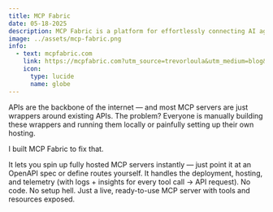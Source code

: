 ```yaml
---
title: MCP Fabric
date: 05-18-2025
description: MCP Fabric is a platform for effortlessly connecting AI agents to APIs.
image: ../assets/mcp-fabric.png
info:
  - text: mcpfabric.com
    link: https://mcpfabric.com?utm_source=trevorloula&utm_medium=blog&utm_campaign=mcp-fabric&utm_content=project
    icon:
      type: lucide
      name: globe
---
```


APIs are the backbone of the internet — and most MCP servers are just wrappers around existing APIs. The problem? Everyone is manually building these wrappers and running them locally or painfully setting up their own hosting.

I built MCP Fabric to fix that.

It lets you spin up fully hosted MCP servers instantly — just point it at an OpenAPI spec or define routes yourself. It handles the deployment, hosting, and telemetry (with logs + insights for every tool call -> API request). No code. No setup hell. Just a live, ready-to-use MCP server with tools and resources exposed.
